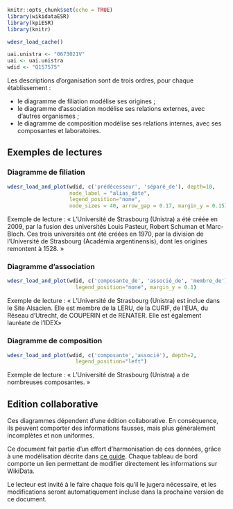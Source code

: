 
```r
knitr::opts_chunk$set(echo = TRUE)
library(wikidataESR)
library(kpiESR)
library(knitr)

wdesr_load_cache()

uai.unistra <- "0673021V"
uai <- uai.unistra
wdid <- "Q157575"
```

Les descriptions d'organisation sont de trois ordres, pour chaque établissement :

- le diagramme de filiation modélise ses origines ;
- le diagramme d'association modélise ses relations externes, avec d'autres organismes ;
- le diagramme de composition modélise ses relations internes, avec ses composantes et laboratoires.


## Exemples de lectures 

### Diagramme de filiation

```r
wdesr_load_and_plot(wdid, c('prédécesseur', 'séparé_de'), depth=10, 
                    node_label = "alias_date",
                    legend_position="none",
                    node_sizes = 40, arrow_gap = 0.17, margin_y = 0.15)
```

Exemple de lecture : « L'Université de Strasbourg (Unistra) a été créée en 2009, par la fusion des universités Louis Pasteur, Robert Schuman et Marc-Bloch. Ces trois universités ont été créées en 1970, par la division de l'Université de Strasbourg (Académia argentinensis), dont les origines remontent à 1528. »


### Diagramme d'association

```r
wdesr_load_and_plot(wdid, c('composante_de', 'associé_de', 'membre_de'), depth=2, 
                      legend_position="none", margin_y = 0.1)
```

Exemple de lecture : « L'Université de Strasbourg (Unistra) est inclue dans le Site Alsacien. Elle est membre de la LERU, de la CURIF, de l'EUA, du Réseau d'Utrecht, de COUPERIN et de RENATER. Elle est également lauréate de l'IDEX»

### Diagramme de composition

```r
wdesr_load_and_plot(wdid, c('composante','associé'), depth=2,
                      legend_position="left")
```

Exemple de lecture : « L'Université de Strasbourg (Unistra) a de nombreuses composantes. »

## Edition collaborative
Ces diagrammes dépendent d'une édition collaborative. En conséquence, ils peuvent comporter des informations fausses, mais plus généralement incomplètes et non uniformes. 

Ce document fait partie d'un effort d'harmonisation de ces données, grâce à une modélisation décrite dans [ce guide](https://github.com/cpesr/wikidataESR/blob/master/Rmd/wikidataESR.md). Chaque tableau de bord comporte un lien permettant de modifier directement les informations sur WikiData.

Le lecteur est invité à le faire chaque fois qu'il le jugera nécessaire, et les modifications seront automatiquement incluse dans la prochaine version de ce document.